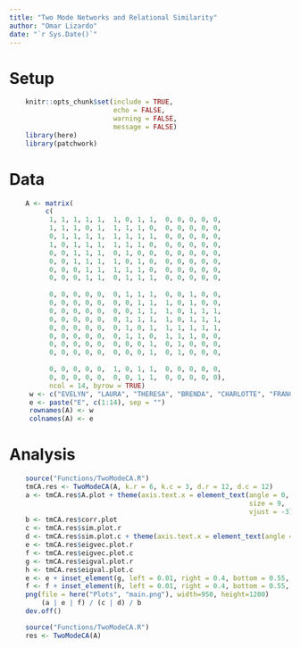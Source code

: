 ```yaml
---
title: "Two Mode Networks and Relational Similarity"
author: "Omar Lizardo"
date: "`r Sys.Date()`"
---
```


# Setup
```r
    knitr::opts_chunk$set(include = TRUE, 
                          echo = FALSE, 
                          warning = FALSE, 
                          message = FALSE)
    library(here)
    library(patchwork)
```

# Data
```r
    A <- matrix(
         c(
          1, 1, 1, 1, 1,  1, 0, 1, 1,  0, 0, 0, 0, 0, 
          1, 1, 1, 0, 1,  1, 1, 1, 0,  0, 0, 0, 0, 0, 
          0, 1, 1, 1, 1,  1, 1, 1, 1,  0, 0, 0, 0, 0, 
          1, 0, 1, 1, 1,  1, 1, 1, 0,  0, 0, 0, 0, 0, 
          0, 0, 1, 1, 1,  0, 1, 0, 0,  0, 0, 0, 0, 0, 
          0, 0, 1, 1, 1,  1, 0, 1, 0,  0, 0, 0, 0, 0, 
          0, 0, 0, 1, 1,  1, 1, 1, 0,  0, 0, 0, 0, 0, 
          0, 0, 0, 1, 1,  0, 1, 1, 1,  0, 0, 0, 0, 0, 
          
          0, 0, 0, 0, 0,  0, 1, 1, 1,  0, 0, 1, 0, 0, 
          0, 0, 0, 0, 0,  0, 0, 1, 1,  1, 0, 1, 0, 0, 
          0, 0, 0, 0, 0,  0, 0, 1, 1,  1, 0, 1, 1, 1,
          0, 0, 0, 0, 0,  0, 1, 1, 1,  1, 0, 1, 1, 1,
          0, 0, 0, 0, 0,  0, 1, 0, 1,  1, 1, 1, 1, 1,
          0, 0, 0, 0, 0,  0, 1, 1, 0,  1, 1, 1, 0, 0,
          0, 0, 0, 0, 0,  0, 0, 0, 1,  0, 1, 0, 0, 0,
          0, 0, 0, 0, 0,  0, 0, 0, 1,  0, 1, 0, 0, 0, 
          
          0, 0, 0, 0, 0,  1, 0, 1, 1,  0, 0, 0, 0, 0,
          0, 0, 0, 0, 0,  0, 0, 1, 1,  0, 0, 0, 0, 0),
          ncol = 14, byrow = TRUE)
     w <- c("EVELYN", "LAURA", "THERESA", "BRENDA", "CHARLOTTE", "FRANCES", "ELEANOR", "RUTH", "VERNE", "MYRA", "KATHERINE", "SYLVIA", "NORA", "HELEN", "OLIVIA", "FLORA", "PEARL", "DOROTHY")
     e <- paste("E", c(1:14), sep = "")
     rownames(A) <- w
     colnames(A) <- e
```

# Analysis
```r
    source("Functions/TwoModeCA.R")
    tmCA.res <- TwoModeCA(A, k.r = 6, k.c = 3, d.r = 12, d.c = 12)
    a <- tmCA.res$A.plot + theme(axis.text.x = element_text(angle = 0, 
                                                            size = 9,
                                                            vjust = -3))
    b <- tmCA.res$corr.plot
    c <- tmCA.res$sim.plot.r
    d <- tmCA.res$sim.plot.c + theme(axis.text.x = element_text(angle = 0))
    e <- tmCA.res$eigvec.plot.r
    f <- tmCA.res$eigvec.plot.c
    g <- tmCA.res$eigval.plot.r
    h <- tmCA.res$eigval.plot.c
    e <- e + inset_element(g, left = 0.01, right = 0.4, bottom = 0.55, top = 1)
    f <- f + inset_element(h, left = 0.01, right = 0.4, bottom = 0.55, top = 1)
    png(file = here("Plots", "main.png"), width=950, height=1200)
        (a | e | f) / (c | d) / b
    dev.off() 
```


```r
    source("Functions/TwoModeCA.R")
    res <- TwoModeCA(A)
```


